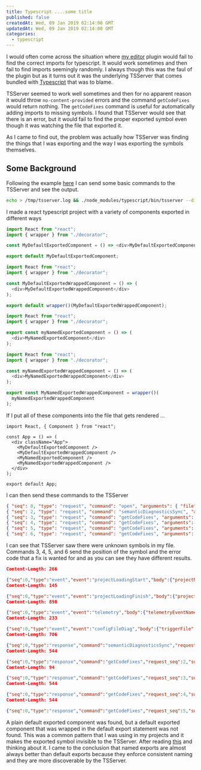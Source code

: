 ```yaml
---
title: Typescript ....some title
published: false
createdAt: Wed, 09 Jan 2019 02:14:00 GMT
updatedAt: Wed, 09 Jan 2019 02:14:00 GMT
categories:
  - typescript
---
```


I would often come across the situation where [my editor](https://github.com/mhartington/nvim-typescript) plugin would fail to find
the correct imports for typescript. It would work sometimes and then fail to find imports seemingly randomly. I always though this was
the faul of the plugin but as it turns out it was the underlying TSServer that comes bundled with
[Typescript](https://github.com/Microsoft/TypeScript) that was to blame.

TSServer seemed to work well sometimes and then for no apparent reason it would throw `no-content-provided` errors and the command
`getCodeFixes` would return nothing. The `getCodeFixes` command is useful for automatically adding imports to missing symbols.
I found that TSServer would see that there is an error, but it would fail to find the proper exported symbol even though it was watching
the file that exported it.

As I came to find out, the problem was actually how TSServer was finding the things that I was exporting and the way I was exporting
the symbols themselves.

## Some Background

Following the example [here](https://github.com/mmorearty/tsserver-example) I can send some basic commands to the TSServer and see
the output.

```bash
echo > /tmp/tsserver.log && ./node_modules/typescript/bin/tsserver --disableAutomaticTypingAcquisition < ~/tsserverinput
```

I made a react typescript project with a variety of components exported in different ways

```typescript
import React from "react";
import { wrapper } from "./decorator";

const MyDefaultExportedComponent = () => <div>MyDefaultExportedComponent</div>;

export default MyDefaultExportedComponent;
```

```typescript
import React from "react";
import { wrapper } from "./decorator";

const MyDefaultExportedWrappedComponent = () => (
  <div>MyDefaultExportedWrappedComponent</div>
);

export default wrapper()(MyDefaultExportedWrappedComponent);
```

```typescript
import React from "react";
import { wrapper } from "./decorator";

export const myNamedExportedComponent = () => (
  <div>MyNamedExportedComponent</div>
);
```

```typescript
import React from "react";
import { wrapper } from "./decorator";

const myNamedExportedWrappedComponent = () => (
  <div>MyNamedExportedWrappedComponent</div>
);

export const MyNamedExportedWrappedComponent = wrapper()(
  myNamedExportedWrappedComponent
);
```

If I put all of these components into the file that gets rendered ...

```
import React, { Component } from "react";

const App = () => (
  <div className="App">
    <MyDefaultExportedComponent />
    <MyDefaultExportedWrappedComponent />
    <MyNamedExportedComponent />
    <MyNamedExportedWrappedComponent />
  </div>
);

export default App;
```

I can then send these commands to the TSServer

```json
{ "seq": 0, "type": "request", "command": "open", "arguments": { "file": "/Users/Jeff/typescript/ts-default-export-tsserver/src/App.tsx"} }
{ "seq": 2, "type": "request", "command": "semanticDiagnosticsSync", "arguments": { "file": "/Users/Jeff/typescript/ts-default-export-tsserver/src/App.tsx" } }
{ "seq": 3, "type": "request", "command": "getCodeFixes", "arguments": { "file": "/Users/Jeff/typescript/ts-default-export-tsserver/src/App.tsx", "startLine": 5, "endLine": 5, "startOffset": 6, "endOffset": 32, "errorCodes": [2304] } }
{ "seq": 4, "type": "request", "command": "getCodeFixes", "arguments": { "file": "/Users/Jeff/typescript/ts-default-export-tsserver/src/App.tsx", "startLine": 6, "endLine": 6, "startOffset": 6, "endOffset": 39, "errorCodes": [2304] } }
{ "seq": 5, "type": "request", "command": "getCodeFixes", "arguments": { "file": "/Users/Jeff/typescript/ts-default-export-tsserver/src/App.tsx", "startLine": 5, "endLine": 7, "startOffset": 6, "endOffset": 30, "errorCodes": [2304] } }
{ "seq": 6, "type": "request", "command": "getCodeFixes", "arguments": { "file": "/Users/Jeff/typescript/ts-default-export-tsserver/src/App.tsx", "startLine": 5, "endLine": 8, "startOffset": 6, "endOffset": 37, "errorCodes": [2304] } }
```

I can see that TSServer saw there were unknown symbols in my file. Commands 3, 4, 5, and 6 send the position of the symbol and the error
code that a fix is wanted for and as you can see they have different results.


```json
Content-Length: 266

{"seq":0,"type":"event","event":"projectLoadingStart","body":{"projectName":"/Users/Jeff/typescript/ts-default-export-tsserver/tsconfig.json","reason":"Creating possible configured project for /Users/Jeff/typescript/ts-default-export-tsserver/src/App.tsx to open"}}
Content-Length: 145

{"seq":0,"type":"event","event":"projectLoadingFinish","body":{"projectName":"/Users/Jeff/typescript/ts-default-export-tsserver/tsconfig.json"}}
Content-Length: 898

{"seq":0,"type":"event","event":"telemetry","body":{"telemetryEventName":"projectInfo","payload":{"projectId":"eee9b8d2e498b85b7d3c3ffc93ab725a70a84cecabc6e70dc5a747337176cc46","fileStats":{"js":1,"jsSize":4948,"jsx":0,"jsxSize":0,"ts":0,"tsSize":0,"tsx":8,"tsxSize":1909,"dts":16,"dtsSize":2985934,"deferred":0,"deferredSize":0},"compilerOptions":{"target":"es5","allowJs":true,"skipLibCheck":false,"esModuleInterop":true,"allowSyntheticDefaultImports":true,"strict":true,"forceConsistentCasingInFileNames":true,"module":"esnext","moduleResolution":"node","resolveJsonModule":true,"isolatedModules":true,"noEmit":true,"jsx":"preserve"},"typeAcquisition":{"enable":false,"include":false,"exclude":false},"extends":false,"files":false,"include":true,"exclude":false,"compileOnSave":false,"configFileName":"tsconfig.json","projectType":"configured","languageServiceEnabled":true,"version":"3.2.2"}}}
Content-Length: 233

{"seq":0,"type":"event","event":"configFileDiag","body":{"triggerFile":"/Users/Jeff/typescript/ts-default-export-tsserver/src/App.tsx","configFile":"/Users/Jeff/typescript/ts-default-export-tsserver/tsconfig.json","diagnostics":[]}}
Content-Length: 706

{"seq":0,"type":"response","command":"semanticDiagnosticsSync","request_seq":2,"success":true,"body":[{"start":{"line":5,"offset":6},"end":{"line":5,"offset":32},"text":"Cannot find name 'MyDefaultExportedComponent'.","code":2304,"category":"error"},{"start":{"line":6,"offset":6},"end":{"line":6,"offset":39},"text":"Cannot find name 'MyDefaultExportedWrappedComponent'.","code":2304,"category":"error"},{"start":{"line":7,"offset":6},"end":{"line":7,"offset":30},"text":"Cannot find name 'MyNamedExportedComponent'.","code":2304,"category":"error"},{"start":{"line":8,"offset":6},"end":{"line":8,"offset":37},"text":"Cannot find name 'MyNamedExportedWrappedComponent'.","code":2304,"category":"error"}]}
Content-Length: 544

{"seq":0,"type":"response","command":"getCodeFixes","request_seq":2,"success":true,"body":[{"fixName":"import","description":"Import default 'MyDefaultExportedComponent' from module \"./myDefaultExportedComponent\"","changes":[{"fileName":"/Users/Jeff/typescript/ts-default-export-tsserver/src/App.tsx","textChanges":[{"start":{"line":2,"offset":1},"end":{"line":2,"offset":1},"newText":"import MyDefaultExportedComponent from \"./myDefaultExportedComponent\";\n"}]}],"fixId":"fixMissingImport","fixAllDescription":"Add all missing imports"}]}
Content-Length: 94

{"seq":0,"type":"response","command":"getCodeFixes","request_seq":3,"success":true,"body":[]}
Content-Length: 544

{"seq":0,"type":"response","command":"getCodeFixes","request_seq":4,"success":true,"body":[{"fixName":"import","description":"Import default 'MyDefaultExportedComponent' from module \"./myDefaultExportedComponent\"","changes":[{"fileName":"/Users/Jeff/typescript/ts-default-export-tsserver/src/App.tsx","textChanges":[{"start":{"line":2,"offset":1},"end":{"line":2,"offset":1},"newText":"import MyDefaultExportedComponent from \"./myDefaultExportedComponent\";\n"}]}],"fixId":"fixMissingImport","fixAllDescription":"Add all missing imports"}]}
Content-Length: 544

{"seq":0,"type":"response","command":"getCodeFixes","request_seq":5,"success":true,"body":[{"fixName":"import","description":"Import default 'MyDefaultExportedComponent' from module \"./myDefaultExportedComponent\"","changes":[{"fileName":"/Users/Jeff/typescript/ts-default-export-tsserver/src/App.tsx","textChanges":[{"start":{"line":2,"offset":1},"end":{"line":2,"offset":1},"newText":"import MyDefaultExportedComponent from \"./myDefaultExportedComponent\";\n"}]}],"fixId":"fixMissingImport","fixAllDescription":"Add all missing imports"}]}
```

A plain default exported component was found, but a default exported component that was wrapped in the default export statement
was not found. This was a common pattern that I was using in my projects and it makes the exported symbol invisible to the TSServer.
After reading [this](https://basarat.gitbooks.io/typescript/docs/tips/defaultIsBad.html) and thinking about it. I came to the conclusion
that named exports are almost always better than default exports because they enforce consistent naming and they are more discoverable
by the TSServer.
